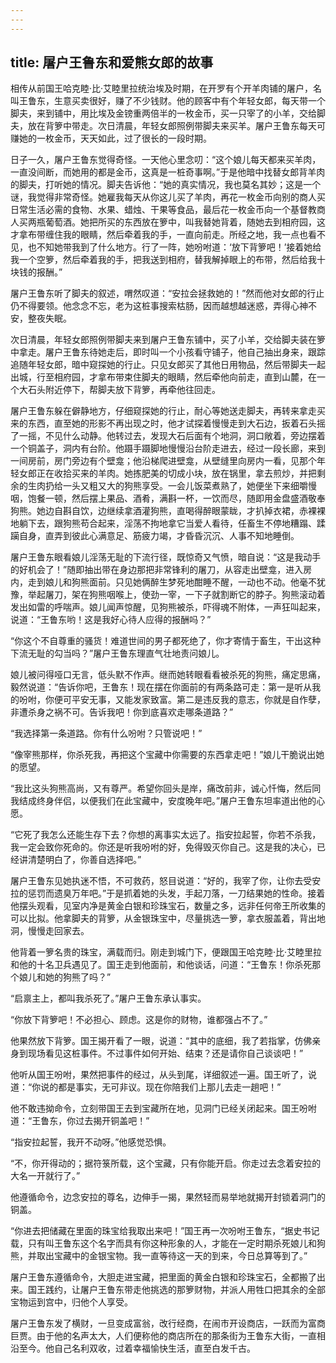```yaml
---
---
---
```

title: 屠户王鲁东和爱熊女郎的故事
---




相传从前国王哈克睦·比·艾睦里拉统治埃及时期，在开罗有个开羊肉铺的屠户，名叫王鲁东，生意买卖很好，赚了不少钱财。他的顾客中有个年轻女郎，每天带一个脚夫，来到铺中，用比埃及金镑重两倍半的一枚金币，买一只宰了的小羊，交给脚夫，放在背箩中带走。次日清晨，年轻女郎照例带脚夫来买羊。屠户王鲁东每天可赚她的一枚金币，天天如此，过了很长的一段时期。

日子一久，屠户王鲁东觉得奇怪。一天他心里念叨：“这个娘儿每天都来买羊肉，一直没间断，而她用的都是金币，这真是一桩奇事啊。”于是他暗中找替女郎背羊肉的脚夫，打听她的情况。脚夫告诉他：“她的真实情况，我也莫名其妙；这是一个谜，我觉得非常奇怪。她雇我每天从你这儿买了羊肉，再花一枚金币向别的商人买日常生活必需的食物、水果、蜡烛、干果等食品，最后花一枚金币向一个基督教商人买两瓶葡萄酒。她把所买的东西放在箩中，叫我替她背着，随她去到相府园，这才拿布带缠住我的眼睛，然后牵着我的手，一直向前走。所经之地，我一点也看不见，也不知她带我到了什么地方。行了一阵，她吩咐道：‘放下背箩吧！’接着她给我一个空箩，然后牵着我的手，把我送到相府，替我解掉眼上的布带，然后给我十块钱的报酬。”

屠户王鲁东听了脚夫的叙述，喟然叹道：“安拉会拯救她的！”然而他对女郎的行止仍不得要领。他念念不忘，老为这桩事搜索枯肠，因而越想越迷惑，弄得心神不安，整夜失眠。

次日清晨，年轻女郎照例带脚夫来到屠户王鲁东铺中，买了小羊，交给脚夫装在箩中拿走。屠户王鲁东待她走后，即时叫一个小孩看守铺子，他自己抽出身来，跟踪追随年轻女郎，暗中窥探她的行止。只见女郎买了其他日用物品，然后带脚夫一起出城，行至相府园，才拿布带束住脚夫的眼睛，然后牵他向前走，直到山麓，在一个大石头附近停下，帮脚夫放下背箩，再牵他往回走。

屠户王鲁东躲在僻静地方，仔细窥探她的行止，耐心等她送走脚夫，再转来拿走买来的东西，直至她的形影不再出现之时，他才试探着慢慢走到大石边，扳着石头摇了一摇，不见什么动静。他转过去，发现大石后面有个地洞，洞口敞着，旁边摆着一个铜盖子，洞内有台阶。他蹑手蹑脚地慢慢沿台阶走进去，经过一段长廊，来到一间房前，房门旁边有个壁龛；他沿梯爬进壁龛，从壁缝里向房内一看，见那个年轻女郎正在收拾买来的羊肉。她拣肥美的切成小块，放在锅里，拿去煎炒，并把剩余的生肉扔给一头又粗又大的狗熊享受。一会儿饭菜煮熟了，她便坐下来细嚼慢咽，饱餐一顿，然后摆上果品、酒肴，满斟一杯，一饮而尽，随即用金盘盛酒敬奉狗熊。她边自斟自饮，边继续拿酒灌狗熊，直喝得醉眼蒙眬，才扒掉衣裙，赤裸裸地躺下去，跟狗熊苟合起来，淫荡不拘地拿它当爱人看待，任畜生不停地糟蹋、蹂躏自身，直弄到彼此心满意足、筋疲力竭，才昏昏沉沉、人事不知地睡倒。

屠户王鲁东眼看娘儿淫荡无耻的下流行径，既惊奇又气愤，暗自说：“这是我动手的好机会了！”随即抽出带在身边那把非常锋利的屠刀，从容走出壁龛，进入房内，走到娘儿和狗熊面前。只见她俩醉生梦死地酣睡不醒，一动也不动。他毫不犹豫，举起屠刀，架在狗熊咽喉上，使劲一宰，一下子就割断它的脖子。狗熊滚动着发出如雷的呼喘声。娘儿闻声惊醒，见狗熊被杀，吓得魂不附体，一声狂叫起来，说道：“王鲁东哟！这是我好心待人应得的报酬吗？”

“你这个不自尊重的骚货！难道世间的男子都死绝了，你才寄情于畜生，干出这种下流无耻的勾当吗？”屠户王鲁东理直气壮地责问娘儿。

娘儿被问得哑口无言，低头默不作声。继而她转眼看看被杀死的狗熊，痛定思痛，毅然说道：“告诉你吧，王鲁东！现在摆在你面前的有两条路可走：第一是听从我的吩咐，你便可平安无事，又能发家致富。第二是违反我的意志，你就是自作孽，非遭杀身之祸不可。告诉我吧！你到底喜欢走哪条道路？”

“我选择第一条道路。你有什么吩咐？只管说吧！”

“像宰熊那样，你杀死我，再把这个宝藏中你需要的东西拿走吧！”娘儿干脆说出她的愿望。

“我比这头狗熊高尚，又有尊严。希望你回头是岸，痛改前非，诚心忏悔，然后同我结成终身伴侣，以便我们在此宝藏中，安度晚年吧。”屠户王鲁东坦率道出他的心愿。

“它死了我怎么还能生存下去？你想的离事实太远了。指安拉起誓，你若不杀我，我一定会致你死命的。你还是听我吩咐的好，免得毁灭你自己。这是我的决心，已经讲清楚明白了，你善自选择吧。”

屠户王鲁东见她执迷不悟，不可救药，怒目说道：“好的，我宰了你，让你去受安拉的惩罚而遗臭万年吧。”于是抓着她的头发，手起刀落，一刀结果她的性命。接着他摆头观看，见室内净是黄金白银和珍珠宝石，数量之多，远非任何帝王所收集的可以比拟。他拿脚夫的背箩，从金银珠宝中，尽量挑选一箩，拿衣服盖着，背出地洞，慢慢走回家去。

他背着一箩名贵的珠宝，满载而归。刚走到城门下，便跟国王哈克睦·比·艾睦里拉和他的十名卫兵遇见了。国王走到他面前，和他谈话，问道：“王鲁东！你杀死那个娘儿和她的狗熊了吗？”

“启禀主上，都叫我杀死了。”屠户王鲁东承认事实。

“你放下背箩吧！不必担心、顾虑。这是你的财物，谁都强占不了。”

他果然放下背箩。国王揭开看了一眼，说道：“其中的底细，我了若指掌，仿佛亲身到现场看见这桩事件。不过事件如何开始、结束？还是请你自己谈谈吧！”

他听从国王吩咐，果然把事件的经过，从头到尾，详细叙述一遍。国王听了，说道：“你说的都是事实，无可非议。现在你陪我们上那儿去走一趟吧！”

他不敢违拗命令，立刻带国王去到宝藏所在地，见洞门已经关闭起来。国王吩咐道：“王鲁东，你过去揭开铜盖吧！”

“指安拉起誓，我开不动呀。”他感觉恐惧。

“不，你开得动的；据符箓所载，这个宝藏，只有你能开启。你走过去念着安拉的大名一开就行了。”

他遵循命令，边念安拉的尊名，边伸手一揭，果然轻而易举地就揭开封锁着洞门的铜盖。

“你进去把储藏在里面的珠宝给我取出来吧！”国王再一次吩咐王鲁东，“据史书记载，只有叫王鲁东这个名字而具有你这种形象的人，才能在一定时期杀死娘儿和狗熊，并取出宝藏中的金银宝物。我一直等待这一天的到来，今日总算等到了。”

屠户王鲁东遵循命令，大胆走进宝藏，把里面的黄金白银和珍珠宝石，全都搬了出来。国王践约，让屠户王鲁东带走他挑选的那箩财物，并派人用牲口把其余的全部宝物运到宫中，归他个人享受。

屠户王鲁东发了横财，一旦变成富翁，改行经商，在闹市开设商店，一跃而为富商巨贾。由于他的名声太大，人们便称他的商店所在的那条街为王鲁东大街，一直相沿至今。他自己名利双收，过着幸福愉快生活，直至白发千古。